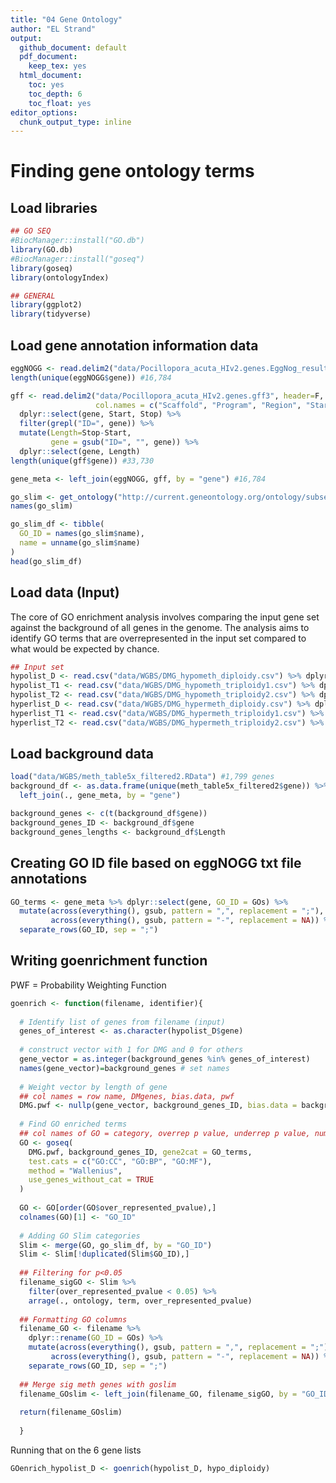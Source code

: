 ```yaml
---
title: "04 Gene Ontology"
author: "EL Strand"
output:
  github_document: default
  pdf_document:
    keep_tex: yes
  html_document:
    toc: yes
    toc_depth: 6
    toc_float: yes
editor_options: 
  chunk_output_type: inline
---
```


# Finding gene ontology terms 

## Load libraries 

```r
## GO SEQ 
#BiocManager::install("GO.db")
library(GO.db)
#BiocManager::install("goseq")
library(goseq)
library(ontologyIndex)

## GENERAL
library(ggplot2)
library(tidyverse)
```

## Load gene annotation information data 

```r
eggNOGG <- read.delim2("data/Pocillopora_acuta_HIv2.genes.EggNog_results.txt") %>% dplyr::rename(gene = X.query)
length(unique(eggNOGG$gene)) #16,784

gff <- read.delim2("data/Pocillopora_acuta_HIv2.genes.gff3", header=F,
                   col.names = c("Scaffold", "Program", "Region", "Start", "Stop", "V6", "V7", "V8", "gene")) %>%
  dplyr::select(gene, Start, Stop) %>% 
  filter(grepl("ID=", gene)) %>%
  mutate(Length=Stop-Start,
         gene = gsub("ID=", "", gene)) %>%
  dplyr::select(gene, Length)
length(unique(gff$gene)) #33,730

gene_meta <- left_join(eggNOGG, gff, by = "gene") #16,784

go_slim <- get_ontology("http://current.geneontology.org/ontology/subsets/goslim_generic.obo")
names(go_slim)

go_slim_df <- tibble(
  GO_ID = names(go_slim$name),
  name = unname(go_slim$name)
)
head(go_slim_df)
```

## Load data (Input)

The core of GO enrichment analysis involves comparing the input gene set against the background of all genes in the genome. The analysis aims to identify GO terms that are overrepresented in the input set compared to what would be expected by chance. 

```r
## Input set 
hypolist_D <- read.csv("data/WGBS/DMG_hypometh_diploidy.csv") %>% dplyr::select(gene) %>% left_join(., gene_meta)
hypolist_T1 <- read.csv("data/WGBS/DMG_hypometh_triploidy1.csv") %>% dplyr::select(gene) %>% left_join(., gene_meta)
hypolist_T2 <- read.csv("data/WGBS/DMG_hypometh_triploidy2.csv") %>% dplyr::select(gene) %>% left_join(., gene_meta)
hyperlist_D <- read.csv("data/WGBS/DMG_hypermeth_diploidy.csv") %>% dplyr::select(gene) %>% left_join(., gene_meta)
hyperlist_T1 <- read.csv("data/WGBS/DMG_hypermeth_triploidy1.csv") %>% dplyr::select(gene) %>% left_join(., gene_meta)
hyperlist_T2 <- read.csv("data/WGBS/DMG_hypermeth_triploidy2.csv") %>% dplyr::select(gene) %>% left_join(., gene_meta)
```

## Load background data 

```r
load("data/WGBS/meth_table5x_filtered2.RData") #1,799 genes 
background_df <- as.data.frame(unique(meth_table5x_filtered2$gene)) %>% dplyr::rename(gene = 1) %>%
  left_join(., gene_meta, by = "gene")

background_genes <- c(t(background_df$gene))
background_genes_ID <- background_df$gene
background_genes_lengths <- background_df$Length
```

## Creating GO ID file based on eggNOGG txt file annotations 

```r
GO_terms <- gene_meta %>% dplyr::select(gene, GO_ID = GOs) %>%
  mutate(across(everything(), gsub, pattern = ",", replacement = ";"),
         across(everything(), gsub, pattern = "-", replacement = NA)) %>%
  separate_rows(GO_ID, sep = ";")
```

## Writing goenrichment function 

PWF = Probability Weighting Function

```r
goenrich <- function(filename, identifier){
  
  # Identify list of genes from filename (input)
  genes_of_interest <- as.character(hypolist_D$gene)
  
  # construct vector with 1 for DMG and 0 for others 
  gene_vector = as.integer(background_genes %in% genes_of_interest)
  names(gene_vector)=background_genes # set names 
  
  # Weight vector by length of gene 
  ## col names = row name, DMgenes, bias.data, pwf
  DMG.pwf <- nullp(gene_vector, background_genes_ID, bias.data = background_genes_lengths)
  
  # Find GO enriched terms 
  ## col names of GO = category, overrep p value, underrep p value, numDEinCat, numinCat
  GO <- goseq(
    DMG.pwf, background_genes_ID, gene2cat = GO_terms,
    test.cats = c("GO:CC", "GO:BP", "GO:MF"),
    method = "Wallenius",
    use_genes_without_cat = TRUE
  )
  
  GO <- GO[order(GO$over_represented_pvalue),]
  colnames(GO)[1] <- "GO_ID"
  
  # Adding GO Slim categories 
  Slim <- merge(GO, go_slim_df, by = "GO_ID")
  Slim <- Slim[!duplicated(Slim$GO_ID),]
  
  ## Filtering for p<0.05
  filename_sigGO <- Slim %>%
    filter(over_represented_pvalue < 0.05) %>%
    arrage(., ontology, term, over_represented_pvalue)
  
  ## Formatting GO columns 
  filename_GO <- filename %>%
    dplyr::rename(GO_ID = GOs) %>% 
    mutate(across(everything(), gsub, pattern = ",", replacement = ";"),
         across(everything(), gsub, pattern = "-", replacement = NA)) %>%
    separate_rows(GO_ID, sep = ";")
  
  ## Merge sig meth genes with goslim
  filename_GOslim <- left_join(filename_GO, filename_sigGO, by = "GO_ID")
  
  return(filename_GOslim)
  
  }
```

Running that on the 6 gene lists 

```r
GOenrich_hypolist_D <- goenrich(hypolist_D, hypo_diploidy)
```
















